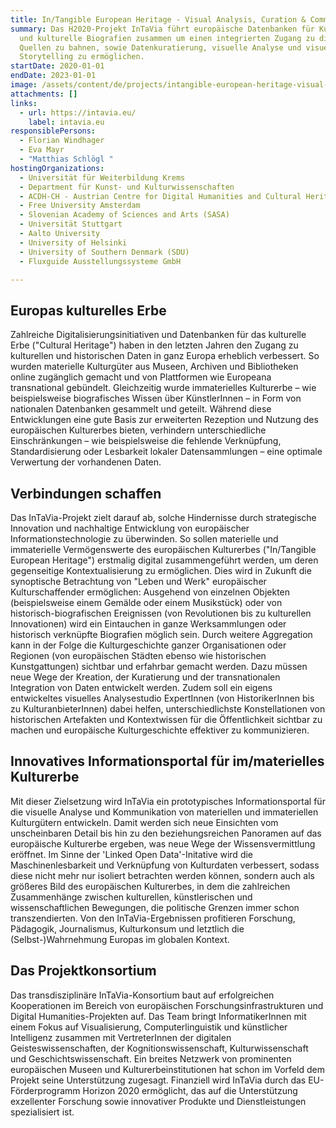 ```yaml
---
title: In/Tangible European Heritage - Visual Analysis, Curation & Communication
summary: Das H2020-Projekt InTaVia führt europäische Datenbanken für Kulturgüter
  und kulturelle Biografien zusammen um einen integrierten Zugang zu diesen
  Quellen zu bahnen, sowie Datenkuratierung, visuelle Analyse und visuelles
  Storytelling zu ermöglichen.
startDate: 2020-01-01
endDate: 2023-01-01
image: /assets/content/de/projects/intangible-european-heritage-visual-analysis-curation-communication/intavia_arch.png
attachments: []
links:
  - url: https://intavia.eu/
    label: intavia.eu
responsiblePersons:
  - Florian Windhager
  - Eva Mayr
  - "Matthias Schlögl "
hostingOrganizations:
  - Universität für Weiterbildung Krems
  - Department für Kunst- und Kultur­wissenschaften
  - ACDH-CH - Austrian Centre for Digital Humanities and Cultural Heritage
  - Free University Amsterdam
  - Slovenian Academy of Sciences and Arts (SASA)
  - Universität Stuttgart
  - Aalto University
  - University of Helsinki
  - University of Southern Denmark (SDU)
  - Fluxguide Ausstellungssysteme GmbH

---
```

**Europas kulturelles Erbe**
----------------------------

Zahlreiche Digitalisierungsinitiativen und Datenbanken für das kulturelle Erbe ("Cultural Heritage") haben in den letzten Jahren den Zugang zu kulturellen und historischen Daten in ganz Europa erheblich verbessert. So wurden materielle Kulturgüter aus Museen, Archiven und Bibliotheken online zugänglich gemacht und von Plattformen wie Europeana transnational gebündelt. Gleichzeitig wurde immaterielles Kulturerbe – wie beispielsweise biografisches Wissen über KünstlerInnen – in Form von nationalen Datenbanken gesammelt und geteilt. Während diese Entwicklungen eine gute Basis zur erweiterten Rezeption und Nutzung des europäischen Kulturerbes bieten, verhindern unterschiedliche Einschränkungen – wie beispielsweise die fehlende Verknüpfung, Standardisierung oder Lesbarkeit lokaler Datensammlungen – eine optimale Verwertung der vorhandenen Daten.

**Verbindungen schaffen**
-------------------------

Das InTaVia-Projekt zielt darauf ab, solche Hindernisse durch strategische Innovation und nachhaltige Entwicklung von europäischer Informationstechnologie zu überwinden. So sollen materielle und immaterielle Vermögenswerte des europäischen Kulturerbes ("In/Tangible European Heritage") erstmalig digital zusammengeführt werden, um deren gegenseitige Kontextualisierung zu ermöglichen. Dies wird in Zukunft die synoptische Betrachtung von "Leben und Werk" europäischer Kulturschaffender ermöglichen: Ausgehend von einzelnen Objekten (beispielsweise einem Gemälde oder einem Musikstück) oder von historisch-biografischen Ereignissen (von Revolutionen bis zu kulturellen Innovationen) wird ein Eintauchen in ganze Werksammlungen oder historisch verknüpfte Biografien möglich sein. Durch weitere Aggregation kann in der Folge die Kulturgeschichte ganzer Organisationen oder Regionen (von europäischen Städten ebenso wie historischen Kunstgattungen) sichtbar und erfahrbar gemacht werden. Dazu müssen neue Wege der Kreation, der Kuratierung und der transnationalen Integration von Daten entwickelt werden. Zudem soll ein eigens entwickeltes visuelles Analysestudio ExpertInnen (von HistorikerInnen bis zu KulturanbieterInnen) dabei helfen, unterschiedlichste Konstellationen von historischen Artefakten und Kontextwissen für die Öffentlichkeit sichtbar zu machen und europäische Kulturgeschichte effektiver zu kommunizieren.

**Innovatives Informationsportal für im/materielles Kulturerbe**
----------------------------------------------------------------

Mit dieser Zielsetzung wird InTaVia ein prototypisches Informationsportal für die visuelle Analyse und Kommunikation von materiellen und immateriellen Kulturgütern entwickeln. Damit werden sich neue Einsichten vom unscheinbaren Detail bis hin zu den beziehungsreichen Panoramen auf das europäische Kulturerbe ergeben, was neue Wege der Wissensvermittlung eröffnet. Im Sinne der 'Linked Open Data'-Initative wird die Maschinenlesbarkeit und Verknüpfung von Kulturdaten verbessert, sodass diese nicht mehr nur isoliert betrachten werden können, sondern auch als größeres Bild des europäischen Kulturerbes, in dem die zahlreichen Zusammenhänge zwischen kulturellen, künstlerischen und wissenschaftlichen Bewegungen, die politische Grenzen immer schon transzendierten. Von den InTaVia-Ergebnissen profitieren Forschung, Pädagogik, Journalismus, Kulturkonsum und letztlich die (Selbst-)Wahrnehmung Europas im globalen Kontext.

**Das Projektkonsortium**
-------------------------

Das transdisziplinäre InTaVia-Konsortium baut auf erfolgreichen Kooperationen im Bereich von europäischen Forschungsinfrastrukturen und Digital Humanities-Projekten auf. Das Team bringt InformatikerInnen mit einem Fokus auf Visualisierung, Computerlinguistik und künstlicher Intelligenz zusammen mit VertreterInnen der digitalen Geisteswissenschaften, der Kognitionswissenschaft, Kulturwissenschaft und Geschichtswissenschaft. Ein breites Netzwerk von prominenten europäischen Museen und Kulturerbeinstitutionen hat schon im Vorfeld dem Projekt seine Unterstützung zugesagt. Finanziell wird InTaVia durch das EU-Förderprogramm Horizon 2020 ermöglicht, das auf die Unterstützung exzellenter Forschung sowie innovativer Produkte und Dienstleistungen spezialisiert ist.

